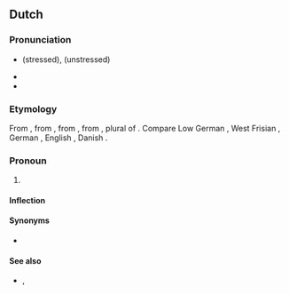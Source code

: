 ==Dutch==

===Pronunciation===
* {{IPA|/ʋɛi̯/|lang=nl}} (stressed), {{IPA|/ʋə/|lang=nl}} (unstressed)
* {{audio|Nl-wij.ogg|audio|lang=nl}}
* {{homophones|lang=nl|wei}}

===Etymology===
From {{inh|nl|dum|wi}}, from {{inh|nl|odt|wī}}, from {{inh|nl|gem-pro|*wīz}}, from {{der|nl|ine-pro|*wéy-}}, plural of {{m|ine-pro|*éǵh₂}}. Compare Low German {{m|nds|wi}}, West Frisian {{m|fy|wy}}, German {{m|de|wir}}, English {{m|en|we}}, Danish {{m|da|vi}}.

===Pronoun===
{{head|nl|pronoun|cat2=personal pronouns}}

# {{n-g|the [[first-person]] [[plural]] [[personal pronoun]]; refers to the speakers}}

====Inflection====
{{nl-decl-personal pronouns}}

====Synonyms====
* {{l|nl|we}}

====See also====
* {{l|nl|ons}}, {{l|nl|onze}}